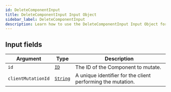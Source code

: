 ```yaml
---
id: DeleteComponentInput
title: DeleteComponentInput Input Object
sidebar_label: DeleteComponentInput
description: Learn how to use the DeleteComponentInput Input Object for Builder's API.
---
```


## Input fields

| Argument           | Type                                     | Description                                                 |
| ------------------ | ---------------------------------------- | ----------------------------------------------------------- |
| `id`               | [`ID`](/self-managed/composer/builder/api/schema/scalar/ID.mdx)         | The ID of the Component to mutate.                          |
| `clientMutationId` | [`String`](/self-managed/composer/builder/api/schema/scalar/String.mdx) | A unique identifier for the client performing the mutation. |

